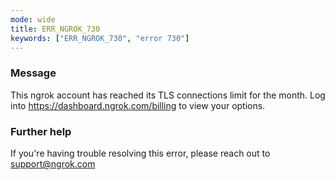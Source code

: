 ```yaml
---
mode: wide
title: ERR_NGROK_730
keywords: ["ERR_NGROK_730", "error 730"]
---
```


### Message

This ngrok account has reached its TLS connections limit for the month. Log into https://dashboard.ngrok.com/billing to view your options.

### Further help

If you're having trouble resolving this error, please reach out to [support@ngrok.com](mailto:support@ngrok.com?subject=Help%20with%20ERR_NGROK_730)
